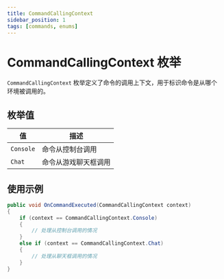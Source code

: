 ```yaml
---
title: CommandCallingContext
sidebar_position: 1
tags: [commands, enums]
---
```


# CommandCallingContext 枚举

`CommandCallingContext` 枚举定义了命令的调用上下文，用于标识命令是从哪个环境被调用的。

## 枚举值

| 值 | 描述 |
|---|---|
| `Console` | 命令从控制台调用 |
| `Chat` | 命令从游戏聊天框调用 |

## 使用示例

```csharp
public void OnCommandExecuted(CommandCallingContext context)
{
    if (context == CommandCallingContext.Console)
    {
        // 处理从控制台调用的情况
    }
    else if (context == CommandCallingContext.Chat)
    {
        // 处理从聊天框调用的情况
    }
}
```
```

